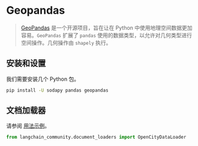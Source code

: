 # Geopandas

>[GeoPandas](https://geopandas.org/) 是一个开源项目，旨在让在 Python 中使用地理空间数据更加容易。`GeoPandas` 扩展了 `pandas` 使用的数据类型，以允许对几何类型进行空间操作。几何操作由 `shapely` 执行。

## 安装和设置

我们需要安装几个 Python 包。

```bash
pip install -U sodapy pandas geopandas
```

## 文档加载器

请参阅 [用法示例](/docs/integrations/document_loaders/geopandas)。

```python
from langchain_community.document_loaders import OpenCityDataLoader
```
